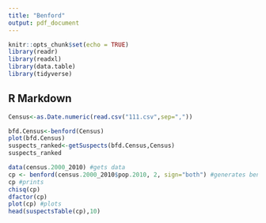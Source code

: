 ```yaml
---
title: "Benford"
output: pdf_document
---
```


```r
knitr::opts_chunk$set(echo = TRUE)
library(readr)
library(readxl)
library(data.table)
library(tidyverse)
```

## R Markdown

```r
Census<-as.Date.numeric(read.csv("111.csv",sep=","))

bfd.Census<-benford(Census)
plot(bfd.Census)
suspects_ranked<-getSuspects(bfd.Census,Census)
suspects_ranked  

data(census.2000_2010) #gets data
cp <- benford(census.2000_2010$pop.2010, 2, sign="both") #generates benford object
cp #prints
chisq(cp)
dfactor(cp)
plot(cp) #plots
head(suspectsTable(cp),10)

```
